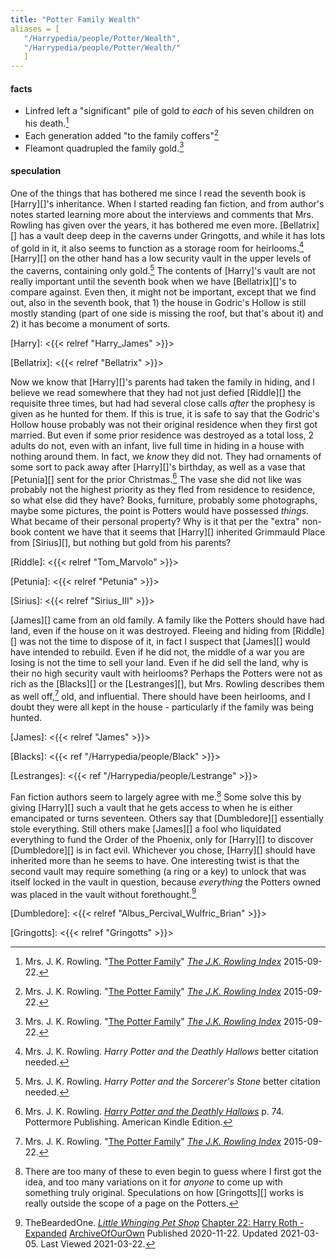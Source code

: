 ```yaml
---
title: "Potter Family Wealth"
aliases = [
   "/Harrypedia/people/Potter/Wealth",
   "/Harrypedia/people/Potter/Wealth/"
   ]
---
```


#### facts

* Linfred left a "significant" pile of gold to *each* of his seven children on his death.[^221121-2]
* Each generation added "to the family coffers"[^221121-3]
* Fleamont quadrupled the family gold.[^221121-4]

[^221121-2]: Mrs. J. K. Rowling.
    "[The Potter Family](https://www.rowlingindex.org/work/pmpfam/)"
    _[The J.K. Rowling Index](https://www.rowlingindex.org)_ 2015-09-22.

[^221121-3]: Mrs. J. K. Rowling.
    "[The Potter Family](https://www.rowlingindex.org/work/pmpfam/)"
    _[The J.K. Rowling Index](https://www.rowlingindex.org)_ 2015-09-22.

[^221121-4]: Mrs. J. K. Rowling.
    "[The Potter Family](https://www.rowlingindex.org/work/pmpfam/)"
    _[The J.K. Rowling Index](https://www.rowlingindex.org)_ 2015-09-22.

#### speculation

One of the things that has bothered me since I read the seventh book is
[Harry][]'s inheritance.  When I started reading fan fiction, and from author's
notes started learning more about the interviews and comments that Mrs. Rowling
has given over the years, it has bothered me even more.  [Bellatrix][] has a
vault deep deep in the caverns under Gringotts, and while it has lots of gold
in it, it also seems to function as a storage room for heirlooms.[^200725-1]
[Harry][] on the other hand has a low security vault in the upper levels of the
caverns, containing only gold.[^200725-2]  The contents of [Harry]'s vault are
not really important until the seventh book when we have [Bellatrix][]'s to
compare against.  Even then, it might not be important, except that we find
out, also in the seventh book, that 1) the house in Godric's Hollow is still
mostly standing (part of one side is missing the roof, but that's about it) and
2) it has become a monument of sorts.  

[Harry]: <{{< relref "Harry_James" >}}>

[Bellatrix]: <{{< relref "Bellatrix" >}}>

Now we know that [Harry][]'s parents had taken the family in hiding, and I
believe we read somewhere that they had not just defied [Riddle][] the
requisite three times, but had had several close calls *after* the prophesy is
given as he hunted for them. If this is true, it is safe to say that the
Godric's Hollow house probably was not their original residence when they first
got married.  But even if some prior residence was destroyed as a total loss, 2
adults do not, even with an infant, live full time in hiding in a house with
nothing around them.  In fact, we *know* they did not. They had ornaments of
some sort to pack away after [Harry][]'s birthday, as well as a vase that
[Petunia][] sent for the prior Christmas.[^210902-1]  The vase she did not like
was probably not the highest priority as they fled from residence to residence,
so what else did they have?  Books, furniture, probably some photographs, maybe
some pictures, the point is Potters would have possessed *things.*  What became
of their personal property?  Why is it that per the "extra" non-book content we
have that it seems that [Harry][] inherited Grimmauld Place from [Sirius][],
but nothing but gold from his parents? 

[Riddle]: <{{< relref "Tom_Marvolo" >}}>

[Petunia]: <{{< relref "Petunia" >}}>

[Sirius]: <{{< relref "Sirius_III" >}}>

[^210902-1]: Mrs. J. K. Rowling.
    _[Harry Potter and the Deathly Hallows](https://www.goodreads.com/book/show/136251.Harry_Potter_and_the_Deathly_Hallows)_
    p. 74. Pottermore Publishing. American Kindle Edition.

[James][] came from an old family.  A family like the Potters should have had
land, even if the house on it was destroyed.  Fleeing and hiding from
[Riddle][] was not the time to dispose of it, in fact I suspect that [James][]
would have intended to rebuild.  Even if he did not, the middle of a war you
are losing is not the time to sell your land.  Even if he did sell the land,
why is their no high security vault with heirlooms?  Perhaps the Potters were
not as rich as the [Blacks][] or the [Lestranges][], but Mrs. Rowling describes
them as well off,[^221129-1] old, and influential.  There should have been
heirlooms, and I doubt they were all kept in the house - particularly if the
family was being hunted.  

[James]: <{{< relref "James" >}}> 

[Blacks]: <{{< ref "/Harrypedia/people/Black" >}}>

[Lestranges]: <{{< ref "/Harrypedia/people/Lestrange" >}}>

[^221129-1]: Mrs. J. K. Rowling.
    "[The Potter Family](https://www.rowlingindex.org/work/pmpfam/)"
    _[The J.K. Rowling Index](https://www.rowlingindex.org)_ 2015-09-22.

Fan fiction authors seem to largely agree with me.[^211117-1]  Some solve this
by giving [Harry][] such a vault that he gets access to when he is either
emancipated or turns seventeen.  Others say that [Dumbledore][] essentially
stole everything.  Still others make [James][] a fool who liquidated everything
to fund the Order of the Phoenix, only for [Harry][] to discover [Dumbledore][]
is in fact evil.  Whichever you chose, [Harry][] should have inherited more
than he seems to have. One interesting twist is that the second vault may
require something (a ring or a key) to unlock that was itself locked in the
vault in question, because *everything* the Potters owned was placed in the
vault without forethought.[^210322-1]

[^211117-1]: There are too many of these to even begin to guess where I first
    got the idea, and too many variations on it for *anyone* to come up with
    something truly original.  Speculations on how [Gringotts][] works is
    really outside the scope of a page on the Potters. 

[Dumbledore]: <{{< relref "Albus_Percival_Wulfric_Brian" >}}>

[Gringotts]: <{{< relref "Gringotts" >}}>

[^210618-7]: Mrs. J. K. Rowling. 
    _[Harry Potter and the Sorcerer's Stone](https://www.goodreads.com/book/show/3.Harry_Potter_and_the_Sorcerer_s_Stone)_
    p. 131. Pottermore Limited. American Kindle Edition. 

[^210618-8]: Mrs. J. K. Rowling. 
    _[Harry Potter and the Sorcerer's Stone](https://www.goodreads.com/book/show/3.Harry_Potter_and_the_Sorcerer_s_Stone)_
    p. 49. Pottermore Limited. American Kindle Edition. 

[^210517-11]: Mrs. J. K. Rowling. _Harry Potter and the Order of the Phoenix_
    better citation needed.

[^210517-10]: Mrs. J. K. Rowling. _Harry Potter and the Prisoner of Azkaban_
    better citation needed.

[^210517-9]: Mrs. J. K. Rowling. _Harry Potter and the Prisoner of Azkaban_
    better citation needed. Regardless of citation, the general idea is that if
    it is not taught until during or after seventh year, and even then many
    adults fail …

[^210517-8]: One work suggesting that Harry has been squashed:
    * FMPtrumpets. 
      _[How is this My Life?](https://archiveofourown.org/works/31033985)
      [Archive of Our Own](https://archiveofourown.org/)
      Published: 2021-05-02 Updated: 2021-05-16 Last Viewed: 2021-05-17

[^210517-7]: Mrs. J. K. Rowling. _Harry Potter and the Order of the Phoenix_
    Better citation needed. 

[^200710-1]: Mrs. J. K. Rowling. 
    _Harry Potter and the Order of the Phoenix_ 
    Kindle Locations 9456-9457. Pottermore Limited. American Kindle Edition. 

[^200710-2]: Mrs. J. K. Rowling. 
    _Harry Potter and the Sorcerer's Stone_ 
    p. 208. Pottermore Limited. American Kindle Edition. 

[^210322-1]: TheBeardedOne.
    _[Little Whinging Pet Shop](https://archiveofourown.org/works/27669059)_
    [Chapter 22: Harry Roth - Expanded](https://archiveofourown.org/works/27669059/chapters/73491705)
    [ArchiveOfOurOwn](https://archiveofourown.org) Published 2020-11-22. Updated 2021-03-05. Last Viewed 2021-03-22.

[^200710-3]: Tom Kristal. 
    _[Prongs Final Prank](https://www.fanfiction.net/s/4279550/1/Prongs-Final-Prank)_  
    [FanFiction by FictionPress](https://www.fanfiction.net/) Published 2008-03-26.  
    Last Viewed 2020-07-10. 

[^200602-1]: Mrs. J. K. Rowling. _Harry Potter and the Philosopher's Stone_
    Location 1527 of 3996. 

[^200527-1]: ivybelle.  _Don't Touch Me_, 
    [Archive of Our Own](https://archiveofourown.org/) last viewed 2020-05-27. 

[^200725-1]:  Mrs. J. K. Rowling. _Harry Potter and the Deathly Hallows_ better citation needed. 

[^200725-2]: Mrs. J. K. Rowling. _Harry Potter and the Sorcerer's Stone_ better citation needed.

[^210304-7]: Mrs. J. K. Rowling. _Harry Potter and the Half-Blood Prince_ pp. 85-86. Pottermore Publishing. American Kindle Edition. 

